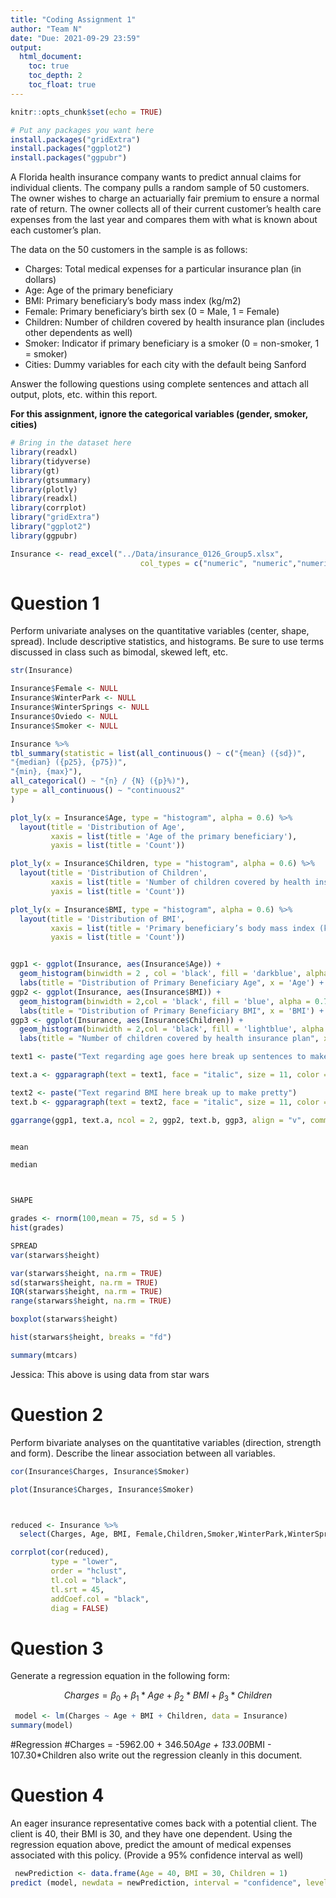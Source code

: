 ```yaml
---
title: "Coding Assignment 1"
author: "Team N"
date: "Due: 2021-09-29 23:59"
output: 
  html_document:
    toc: true
    toc_depth: 2
    toc_float: true
---
```


```r
knitr::opts_chunk$set(echo = TRUE)
```

```r
# Put any packages you want here
install.packages("gridExtra")
install.packages("ggplot2")
install.packages("ggpubr")
```


A Florida health insurance company wants to predict annual claims for individual clients. The company pulls a random sample of 50 customers. The owner wishes to charge an actuarially fair premium to ensure a normal rate of return. The owner collects all of their current customer’s health care expenses from the last year and compares them with what is known about each customer’s plan. 

The data on the 50 customers in the sample is as follows:

-	Charges: Total medical expenses for a particular insurance plan (in dollars)
-	Age: Age of the primary beneficiary
-	BMI: Primary beneficiary’s body mass index (kg/m2)
-	Female: Primary beneficiary’s birth sex (0 = Male, 1 = Female)
-	Children: Number of children covered by health insurance plan (includes other dependents as well)
-	Smoker: Indicator if primary beneficiary is a smoker (0 = non-smoker, 1 = smoker)
-	Cities: Dummy variables for each city with the default being Sanford

Answer the following questions using complete sentences and attach all output, plots, etc. within this report.


**For this assignment, ignore the categorical variables (gender, smoker, cities)**

```r
# Bring in the dataset here
library(readxl)
library(tidyverse)
library(gt)
library(gtsummary)
library(plotly)
library(readxl)
library(corrplot)
library("gridExtra")
library("ggplot2")
library(ggpubr)

Insurance <- read_excel("../Data/insurance_0126_Group5.xlsx",
                             col_types = c("numeric", "numeric","numeric","numeric", "numeric","numeric","numeric", "numeric","numeric"))
```



# Question 1

Perform univariate analyses on the quantitative variables (center, shape, spread). Include descriptive statistics, and histograms. Be sure to use terms discussed in class such as bimodal, skewed left, etc.


```r

str(Insurance)

Insurance$Female <- NULL 
Insurance$WinterPark <- NULL
Insurance$WinterSprings <- NULL
Insurance$Oviedo <- NULL
Insurance$Smoker <- NULL

Insurance %>%
tbl_summary(statistic = list(all_continuous() ~ c("{mean} ({sd})",
"{median} ({p25}, {p75})",
"{min}, {max}"),
all_categorical() ~ "{n} / {N} ({p}%)"),
type = all_continuous() ~ "continuous2"
)

plot_ly(x = Insurance$Age, type = "histogram", alpha = 0.6) %>% 
  layout(title = 'Distribution of Age',
         xaxis = list(title = 'Age of the primary beneficiary'),
         yaxis = list(title = 'Count'))

plot_ly(x = Insurance$Children, type = "histogram", alpha = 0.6) %>% 
  layout(title = 'Distribution of Children',
         xaxis = list(title = 'Number of children covered by health insurance plan (includes other dependents as well)'),
         yaxis = list(title = 'Count'))

plot_ly(x = Insurance$BMI, type = "histogram", alpha = 0.6) %>% 
  layout(title = 'Distribution of BMI',
         xaxis = list(title = 'Primary beneficiary’s body mass index (kg/m2)'),
         yaxis = list(title = 'Count'))


ggp1 <- ggplot(Insurance, aes(Insurance$Age)) +         
  geom_histogram(binwidth = 2 , col = 'black', fill = 'darkblue', alpha = 0.75)+
  labs(title = "Distribution of Primary Beneficiary Age", x = 'Age') + theme_bw()
ggp2 <- ggplot(Insurance, aes(Insurance$BMI)) +  
  geom_histogram(binwidth = 2,col = 'black', fill = 'blue', alpha = 0.75)+
  labs(title = "Distribution of Primary Beneficiary BMI", x = 'BMI') + theme_bw()
ggp3 <- ggplot(Insurance, aes(Insurance$Children)) +  
  geom_histogram(binwidth = 2,col = 'black', fill = 'lightblue', alpha = 0.50)+
  labs(title = "Number of children covered by health insurance plan", x = 'Children')+ theme_bw()

text1 <- paste("Text regarding age goes here break up sentences to make pretty")

text.a <- ggparagraph(text = text1, face = "italic", size = 11, color = "black")

text2 <- paste("Text regarind BMI here break up to make pretty")
text.b <- ggparagraph(text = text2, face = "italic", size = 11, color = "black")

ggarrange(ggp1, text.a, ncol = 2, ggp2, text.b, ggp3, align = "v", common.legend = TRUE)


mean

median



SHAPE

grades <- rnorm(100,mean = 75, sd = 5 )
hist(grades)

SPREAD
var(starwars$height)

var(starwars$height, na.rm = TRUE)
sd(starwars$height, na.rm = TRUE)
IQR(starwars$height, na.rm = TRUE)
range(starwars$height, na.rm = TRUE)

boxplot(starwars$height)

hist(starwars$height, breaks = "fd")

summary(mtcars)

```
Jessica: This above is using data from star wars

# Question 2

Perform bivariate analyses on the quantitative variables (direction, strength and form). Describe the linear association between all variables. 

```r
cor(Insurance$Charges, Insurance$Smoker)

plot(Insurance$Charges, Insurance$Smoker)



reduced <- Insurance %>% 
  select(Charges, Age, BMI, Female,Children,Smoker,WinterPark,WinterSprings,Oviedo)

corrplot(cor(reduced),
         type = "lower",
         order = "hclust", 
         tl.col = "black",
         tl.srt = 45,
         addCoef.col = "black",
         diag = FALSE)


```

# Question 3

Generate a regression equation in the following form:

$$Charges = \beta_{0}+\beta_{1}*Age+\beta_{2}*BMI+\beta_{3}*Children$$

```r
 model <- lm(Charges ~ Age + BMI + Children, data = Insurance)
summary(model)
```
#Regression
#Charges = -5962.00 + 346.50*Age + 133.00*BMI - 107.30*Children
also write out the regression cleanly in this document.

# Question 4

An eager insurance representative comes back with a potential client. The client is 40, their BMI is 30, and they have one dependent. Using the regression equation above, predict the amount of medical expenses associated with this policy. (Provide a 95% confidence interval as well)


```r
 newPrediction <- data.frame(Age = 40, BMI = 30, Children = 1)
predict (model, newdata = newPrediction, interval = "confidence", level = .95)
```